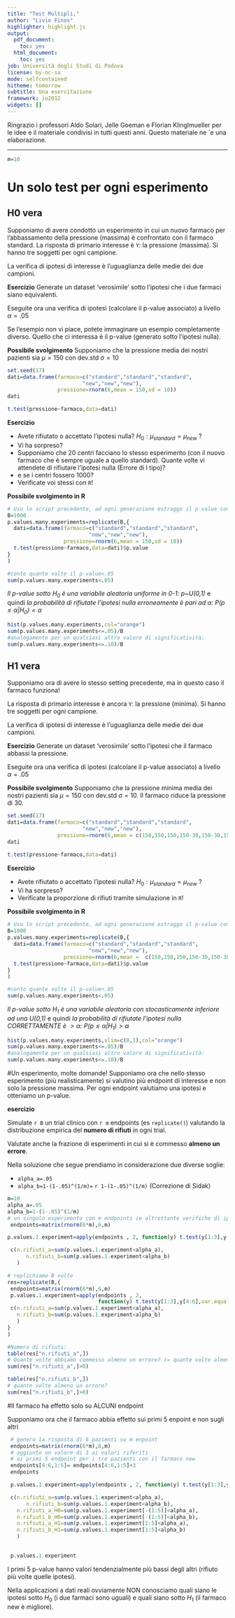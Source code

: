 ```yaml
---
title: "Test Multipli,"
author: "Livio Finos"
highlighter: highlight.js
output:
  pdf_document:
    toc: yes
  html_document:
    toc: yes
job: Università degli Studi di Padova
license: by-nc-sa
mode: selfcontained
hitheme: tomorrow
subtitle: Una esercitazione
framework: io2012
widgets: []
---
```



Ringrazio i professori Aldo Solari, Jelle Goeman e Florian Klinglmueller per le idee e il materiale condivisi in tutti questi anni. Questo materiale ne \`e una elaborazione.

---


```r
m=10
```

# Un solo test per ogni esperimento

## H0 vera

Supponiamo di avere condotto un esperimento in cui un nuovo farmaco per l'abbassamento della pressione (massima) è confrontato con il farmaco standard. La risposta di primario interesse è 
`Y`: la pressione (massima). Si hanno tre soggetti per ogni campione.

La verifica di ipotesi di interesse è l'uguaglianza delle medie dei due campioni.

**Esercizio**
Generate un dataset 'verosimile' sotto l'ipotesi che i due farmaci siano equivalenti.

Eseguite ora una verifica di ipotesi (calcolare il p-value associato) a livello $\alpha=.05$

Se l'esempio non vi piace, potete immaginare un esempio completamente diverso. Quello che ci interessa è il p-value (generato sotto l'ipotesi nulla).

**Possibile svolgimento**
Supponiamo che la pressione media dei nostri pazienti sia $\mu=150$ con dev.std $\sigma=10$
```r
set.seed(17)
dati=data.frame(farmaco=c("standard","standard","standard",
                        "new","new","new"),
                pressione=rnorm(6,mean = 150,sd = 10))
dati

t.test(pressione~farmaco,data=dati)
```

**Esercizio**

* Avete rifiutato o accettato l'ipotesi nulla?
$H_0: \mu_{standard}=\mu_{new}$
?
* Vi ha sorpreso?
* Supponiamo che 20 centri facciano lo stesso esperimento (con il nuovo farmaco che è sempre uguale a quello standard). Quante volte vi attendete di rifiutare l'ipotesi nulla (Errore di I tipo)?
* e se i centri fossero 1000?
* Verificate voi stessi con `R`!

**Possibile svolgimento in R**
```r
# Uso lo script precedente, ad ogni generazione estraggo il p-value con $p.value e replico B (=20 o =1000) volte
B=1000
p.values.many.experiments=replicate(B,{
  dati=data.frame(farmaco=c("standard","standard","standard",
                          "new","new","new"),
                  pressione=rnorm(6,mean = 150,sd = 10))
  t.test(pressione~farmaco,data=dati)$p.value
}
)

#conto quante volte il p-value<.05
sum(p.values.many.experiments<.05)
```

*Il p-value sotto $H_0$ è una variabile aleatoria uniforme in 0-1: p~U(0,1)*
e quindi *la probabilità di rifiutate l'ipotesi nulla erroneamente è pari ad $\alpha$: $P(p\leq\alpha|H_0)=\alpha$*

```r
hist(p.values.many.experiments,col="orange")
sum(p.values.many.experiments<=.05)/B
#analogamente per un qualsiasi altro valore di significatività:
sum(p.values.many.experiments<=.10)/B
```


## H1 vera

Supponiamo ora di avere lo stesso setting precedente, ma in questo caso  il farmaco funziona! 

La risposta di primario interesse è ancora
`Y`: la pressione (minima). Si hanno tre soggetti per ogni campione.

La verifica di ipotesi di interesse è l'uguaglianza delle medie dei due campioni.

**Esercizio**
Generate un dataset 'verosimile' sotto l'ipotesi che il farmaco abbassi la pressione.

Eseguite ora una verifica di ipotesi (calcolare il p-value associato) a livello $\alpha=.05$



**Possibile svolgimento**
Supponiamo che la pressione minima media dei nostri pazienti sia $\mu=150$ con dev.std $\sigma=10$. Il farmaco riduce la pressione di $30$.

```r
set.seed(17)
dati=data.frame(farmaco=c("standard","standard","standard",
                        "new","new","new"),
                pressione=rnorm(6,mean = c(150,150,150,150-30,150-30,150-30),sd = 10))
dati

t.test(pressione~farmaco,data=dati)
```

**Esercizio**

* Avete rifiutato o accettato l'ipotesi nulla?
$H_0: \mu_{standard}=\mu_{new}$
?
* Vi ha sorpreso?
* Verificate la proporzione di rifiuti tramite simulazione in `R`!

**Possibile svolgimento in R**
```r
# Uso lo script precedente, ad ogni generazione estraggo il p-value con $p.value e replico B (=20 o =1000) volte
B=1000
p.values.many.experiments=replicate(B,{
  dati=data.frame(farmaco=c("standard","standard","standard",
                          "new","new","new"),
                  pressione=rnorm(6,mean =  c(150,150,150,150-30,150-30,150-30),sd = 10))
  t.test(pressione~farmaco,data=dati)$p.value
}
)

#conto quante volte il p-value<.05
sum(p.values.many.experiments<.05)
```

*Il p-value sotto $H_1$ è una variabile aleatoria con stocasticamente inferiore ad una U(0,1)*
e quindi *la probabilità di rifiutate l'ipotesi nulla CORRETTAMENTE è $>\alpha$: $P(p\leq\alpha|H_1)>\alpha$*

```r
hist(p.values.many.experiments,xlim=c(0,1),col="orange")
sum(p.values.many.experiments<=.05)/B
#analogamente per un qualsiasi altro valore di significatività:
sum(p.values.many.experiments<=.10)/B
```

#Un esperimento, molte domande!
Supponiamo ora che nello stesso esperimento (più realisticamente) si valutino più endpoint di interesse e non solo la pressione massima.
Per ogni endpoint valutiamo una ipotesi e otteniamo un p-value.


**esercizio**


Simulate `r B` un trial clinico con `r m` endpoints (es `replicate()`) valutando la distribuzione empirica del **numero di rifiuti** in ogni trial. 

Valutate anche la frazione di esperimenti in cui si è commesso **almeno un errore**.

Nella soluzione che segue prendiamo in considerazione due diverse soglie:

- `alpha_a=.05`
- `alpha_b=1-(1-.05)^(1/m)=` `r 1-(1-.05)^(1/m)` (Correzione di Sidak)

```r
m=10
alpha_a=.05
alpha_b=1-(1-.05)^(1/m)
# un singolo esperimento con m endpoints (e altrettante verifiche di ipotesi e p-values)
 endpoints=matrix(rnorm(6*m),6,m)

p.values.1.experiment=apply(endpoints , 2, function(y) t.test(y[1:3],y[4:6],var.equal = TRUE)$p.value)

 c(n.rifiuti_a=sum(p.values.1.experiment<alpha_a),
      n.rifiuti_b=sum(p.values.1.experiment<alpha_b)
   )

# replichiamo B volte
res=replicate(B,{
 endpoints=matrix(rnorm(6*m),6,m)
 p.values.1.experiment=apply(endpoints , 2, 
                             function(y) t.test(y[1:3],y[4:6],var.equal = TRUE)$p.value)
 c(n.rifiuti_a=sum(p.values.1.experiment<alpha_a),
   n.rifiuti_b=sum(p.values.1.experiment<alpha_b)
   )
}
)

#Numero di rifiuti:
table(res["n.rifiuti_a",])
# Quante volte abbiamo commesso almeno un errore? (= quante volte almeno un rifiuto?)
sum(res["n.rifiuti_a",]>0)

table(res["n.rifiuti_b",])
# quante volte almeno un errore?
sum(res["n.rifiuti_b",]>0)

```

#Il farmaco ha effetto solo su ALCUNI endpoint

Supponiamo ora che il farmaco abbia effetto sui primi 5 enpoint e non sugli altri

```r
 # genero la risposta di 6 pazienti su m enpoint
 endpoints=matrix(rnorm(6*m),6,m)
 # aggiunto un valore di 3 ai valori riferiti 
 # ai primi 5 endpoint per i tre pazienti con il farmaco new 
 endpoints[4:6,1:5]= endpoints[4:6,1:5]+3
 endpoints

 p.values.1.experiment=apply(endpoints , 2, function(y) t.test(y[1:3],y[4:6])$p.value)

 c(n.rifiuti_a=sum(p.values.1.experiment<alpha_a),
      n.rifiuti_b=sum(p.values.1.experiment<alpha_b),
   n.rifiuti_a_H0=sum(p.values.1.experiment[-(1:5)]<alpha_a),
   n.rifiuti_b_H0=sum(p.values.1.experiment[-(1:5)]<alpha_b),
   n.rifiuti_a_H1=sum(p.values.1.experiment[1:5]<alpha_a),
   n.rifiuti_b_H1=sum(p.values.1.experiment[1:5]<alpha_b)
   )
   

 p.values.1.experiment
```
I primi 5 p-value hanno valori tendenzialmente più bassi degli altri (rifiuto più volte quelle ipotesi).


Nella applicazioni a dati reali ovviamente NON conosciamo quali siano le ipotesi sotto $H_0$ (i due farmaci sono uguali) e quali siano sotto $H_1$ (il farmaco new è migliore).
